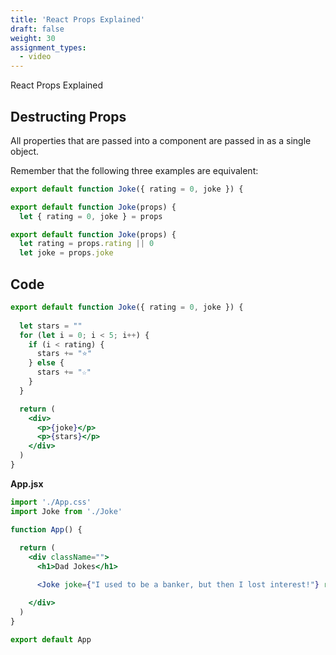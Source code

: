 ```yaml
---
title: 'React Props Explained'
draft: false
weight: 30
assignment_types: 
  - video
---
```


React Props Explained

<YouTube videoId="hpZmKR9FmQw"></YouTube>

## Destructing Props

All properties that are passed into a component are passed in as a single object. 

Remember that the following three examples are equivalent:

```jsx
export default function Joke({ rating = 0, joke }) {
```

```jsx
export default function Joke(props) {
  let { rating = 0, joke } = props
```


```jsx
export default function Joke(props) {
  let rating = props.rating || 0
  let joke = props.joke
```


## Code


```jsx
export default function Joke({ rating = 0, joke }) {
   
  let stars = ""
  for (let i = 0; i < 5; i++) {
    if (i < rating) {
      stars += "⭐"
    } else {
      stars += "☆"
    }
  }

  return (
    <div>
      <p>{joke}</p>
      <p>{stars}</p>
    </div>
  )
}
```

**App.jsx**

```jsx
import './App.css'
import Joke from './Joke'

function App() {
  
  return (
    <div className="">
      <h1>Dad Jokes</h1>

      <Joke joke={"I used to be a banker, but then I lost interest!"} rating={3} />

    </div>
  )
}

export default App
```